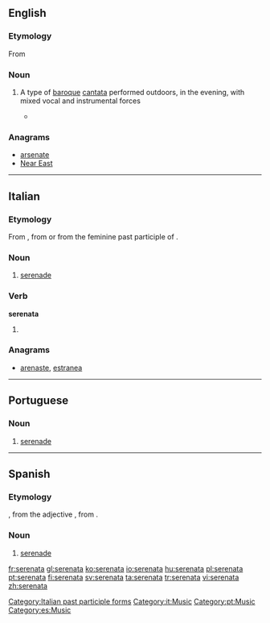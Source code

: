 ==English==

===Etymology===

From {{etyl|it|en}} {{term|lang=it|serenata}}

===Noun===
{{en-noun}}

# {{context|music|lang=en}} A type of [[baroque]] [[cantata]] performed outdoors, in the evening, with mixed vocal and instrumental forces
#* {{quote-news|2007|January 25|James R. Oestreich|The Shepherd, the Sea Nymph and the Big Rock, Abridged|New York Times|url=http://www.nytimes.com/2007/01/25/arts/music/25aulo.html
|passage=More’s the pity, for this work (technically a '''serenata''') is a little gem, and Aulos polished it to a fine luster. }}

===Anagrams===
* [[arsenate#English|arsenate]]
* [[Near East#English|Near East]]

----

==Italian==
{{wikipedia|lang=it}}

===Etymology===
From {{term|sereno||clear, calm|lang=it}}, from {{etyl|la|it}} {{term|serenus||calm|lang=la}} or from the feminine past participle of {{term|serenare|lang=it}}.

===Noun===
{{it-noun|f|serenate}}

# [[serenade]]

===Verb===
'''serenata'''

# {{feminine of|serenato|lang=it}}

===Anagrams===
* [[arenaste#Italian|arenaste]], [[estranea#Italian|estranea]]

[[Category:Italian past participle forms]]
[[Category:it:Music]]

----

==Portuguese==
{{wikipedia|lang=pt}}

===Noun===
{{pt-noun|f}}

# [[serenade]]

[[Category:pt:Music]]

----

==Spanish==
{{wikipedia|lang=es}}

===Etymology===
{{etyl|it|es}} {{term|serenata|lang=it}}, from the adjective {{term|sereno||clear, calm|lang=it}}, from {{etyl|la|es}} {{term|serenus||calm|lang=la}}.

===Noun===
{{es-noun|f}}

# [[serenade]]

[[Category:es:Music]]

[[fr:serenata]]
[[gl:serenata]]
[[ko:serenata]]
[[io:serenata]]
[[hu:serenata]]
[[pl:serenata]]
[[pt:serenata]]
[[fi:serenata]]
[[sv:serenata]]
[[ta:serenata]]
[[tr:serenata]]
[[vi:serenata]]
[[zh:serenata]]